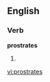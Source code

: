 
==English==

===Verb===
'''prostrates'''

# {{third-person singular of|[[prostrate]]}}

[[vi:prostrates]]